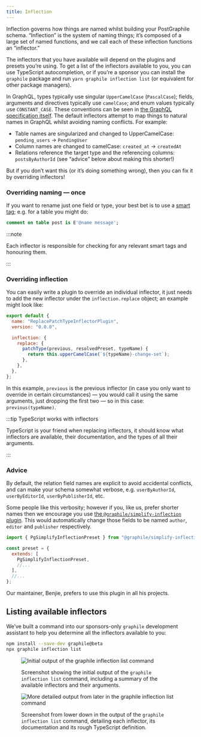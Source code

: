 ```yaml
---
title: Inflection
---
```



Inflection governs how things are named whilst building your PostGraphile
schema. “Inflection” is the system of naming things; it’s composed of a large
set of named functions, and we call each of these inflection functions an
“inflector.”

The inflectors that you have available will depend on the plugins and presets
you’re using. To get a list of the inflectors available to you, you can use
TypeScript autocompletion, or if you’re a sponsor you can install the <Spon />`graphile`
package and run `yarn graphile inflection list` (or equivalent for
other package managers).

In GraphQL, types typically use singular `UpperCamelCase` (`PascalCase`);
fields, arguments and directives typically use `camelCase`; and enum values
typically use `CONSTANT_CASE`. These conventions can be seen in [the GraphQL
specification itself](https://spec.graphql.org/draft/#example-916f4). The
default inflectors attempt to map things to natural names in GraphQL whilst
avoiding naming conflicts. For example:

- Table names are singularized and changed to UpperCamelCase: `pending_users` →
  `PendingUser`
- Column names are changed to camelCase: `created_at` → `createdAt`
- Relations reference the target type and the referencing columns:
  `postsByAuthorId` (see “advice” below about making this shorter!)

But if you don’t want this (or it’s doing something wrong), then you can fix it
by overriding inflectors!

### Overriding naming — once

If you want to rename just one field or type, your best bet is to use a
[smart tag](./smart-tags.md); e.g. for a table you might do:

```sql
comment on table post is E'@name message';
```

:::note

Each inflector is responsible for checking for any relevant smart tags and
honouring them.

:::

### Overriding inflection

You can easily write a plugin to override an individual inflector, it just
needs to add the new inflector under the `inflection.replace` object; an
example might look like:

```js
export default {
  name: "ReplacePatchTypeInflectorPlugin",
  version: "0.0.0",

  inflection: {
    replace: {
      patchType(previous, resolvedPreset, typeName) {
        return this.upperCamelCase(`${typeName}-change-set`);
      },
    },
  },
};
```

In this example, `previous` is the previous inflector (in case you only want to
override in certain circumstances) — you would call it using the same
arguments, just dropping the first two — so in this case: `previous(typeName)`.

:::tip TypeScript works with inflectors

TypeScript is your friend when replacing inflectors, it should know what
inflectors are available, their documentation, and the types of all their
arguments.

:::

### Advice

By default, the relation field names are explicit to avoid accidental
conflicts, and can make your schema somewhat verbose, e.g. `userByAuthorId`,
`userByEditorId`, `userByPublisherId`, etc.

Some people like this verbosity; however if you, like us, prefer shorter names
then we encourage you use
[the `@graphile/simplify-inflection` plugin](https://www.npmjs.com/package/@graphile/simplify-inflection).
This would automatically change those fields to be named `author`, `editor` and
`publisher` respectively.

```js title="graphile.config.mjs"
import { PgSimplifyInflectionPreset } from "@graphile/simplify-inflection";

const preset = {
  extends: [
    PgSimplifyInflectionPreset,
    //...
  ],
  //...
};
```

Our maintainer, Benjie, prefers to use this plugin in all his projects.

## <Spon />Listing available inflectors

We’ve built a command into our sponsors-only `graphile` development assistant
to help you determine all the inflectors available to you:

```bash npm2yarn
npm install --save-dev graphile@beta
npx graphile inflection list
```

<figure>

![Initial output of the `graphile inflection list` command](./graphile-inflection-list-1.png)

<figcaption>Screenshot showing the initial output of the <code>graphile inflection list</code> command, including a summary of the available inflectors and their arguments.</figcaption>
</figure>

<figure>

![More detailed output from later in the `graphile inflection list` command](./graphile-inflection-list-2.png)

<figcaption>Screenshot from lower down in the output of the <code>graphile inflection list</code> command, detailing each inflector, its documentation and its rough TypeScript definition.</figcaption>
</figure>
